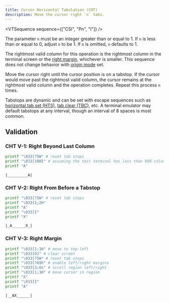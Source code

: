 ```yaml
---
title: Cursor Horizontal Tabulation (CHT)
description: Move the cursor right `n` tabs.
---
```


<VTSequence sequence={["CSI", "Pn", "I"]} />

The parameter `n` must be an integer greater than or equal to 1. If `n` is less than
or equal to 0, adjust `n` to be 1. If `n` is omitted, `n` defaults to 1.

The rightmost valid column for this operation is the rightmost column in
the terminal screen or the [right margin](#TODO), whichever is smaller.
This sequence does not change behavior with [origin mode](#TODO) set.

Move the cursor right until the cursor position is on a tabstop. If the
cursor would move past the rightmost valid column, the cursor remains at
the rightmost valid column and the operation completes. Repeat this process
`n` times.

Tabstops are dynamic and can be set with escape sequences such as
[horizontal tab set (HTS)](#TODO), [tab clear (TBC)](/docs/vt/csi/tbc), etc.
A terminal emulator may default tabstops at any interval, though an interval
of 8 spaces is most common.

## Validation

### CHT V-1: Right Beyond Last Column

```bash
printf "\033[?5W" # reset tab stops
printf "\033[100I" # assuming the test terminal has less than 800 columns
printf "A"
```

```
|_________A|
```

### CHT V-2: Right From Before a Tabstop

```bash
printf "\033[?5W" # reset tab stops
printf "\033[1;2H"
printf "A"
printf "\033[I"
printf "X"
```

```
|_A______X_|
```

### CHT V-3: Right Margin

```bash
printf "\033[1;1H" # move to top-left
printf "\033[0J" # clear screen
printf "\033[?5W" # reset tab stops
printf "\033[?69h" # enable left/right margins
printf "\033[3;6s" # scroll region left/right
printf "\033[1;1H" # move cursor in region
printf "X"
printf "\033[I"
printf "A"
```

```
|__AX______|
```
